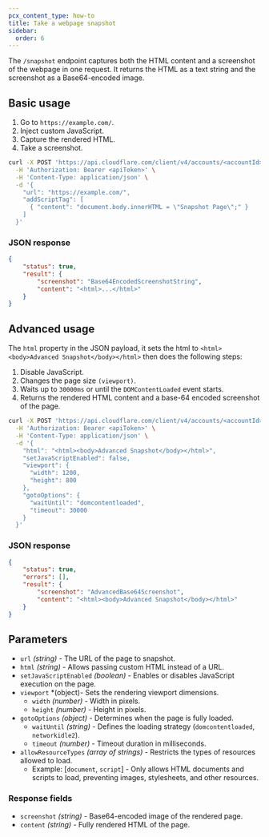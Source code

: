 ```yaml
---
pcx_content_type: how-to
title: Take a webpage snapshot
sidebar:
  order: 6
---
```


The `/snapshot` endpoint captures both the HTML content and a screenshot of the webpage in one request. It returns the HTML as a text string and the screenshot as a Base64-encoded image.

## Basic usage

1. Go to `https://example.com/`.
2. Inject custom JavaScript.
3. Capture the rendered HTML.
4. Take a screenshot.

```bash
curl -X POST 'https://api.cloudflare.com/client/v4/accounts/<accountId>/browser-rendering/snapshot' \
  -H 'Authorization: Bearer <apiToken>' \
  -H 'Content-Type: application/json' \
  -d '{
    "url": "https://example.com/",
    "addScriptTag": [
      { "content": "document.body.innerHTML = \"Snapshot Page\";" }
    ]
  }'
```

### JSON response

```json title="json response"
{
	"status": true,
	"result": {
		"screenshot": "Base64EncodedScreenshotString",
		"content": "<html>...</html>"
	}
}
```

## Advanced usage

The `html` property in the JSON payload, it sets the html to `<html><body>Advanced Snapshot</body></html>` then does the following steps:

1. Disable JavaScript.
2. Changes the page size `(viewport)`.
3. Waits up to `30000ms` or until the `DOMContentLoaded` event starts.
4. Returns the rendered HTML content and a base-64 encoded screenshot of the page.

```bash
curl -X POST 'https://api.cloudflare.com/client/v4/accounts/<accountId>/browser-rendering/snapshot' \
  -H 'Authorization: Bearer <apiToken>' \
  -H 'Content-Type: application/json' \
  -d '{
    "html": "<html><body>Advanced Snapshot</body></html>",
    "setJavaScriptEnabled": false,
    "viewport": {
      "width": 1200,
      "height": 800
    },
    "gotoOptions": {
      "waitUntil": "domcontentloaded",
      "timeout": 30000
    }
  }'
```

### JSON response

```json title="json response"
{
	"status": true,
	"errors": [],
	"result": {
		"screenshot": "AdvancedBase64Screenshot",
		"content": "<html><body>Advanced Snapshot</body></html>"
	}
}
```

## Parameters

- `url` _(string)_ - The URL of the page to snapshot.
- `html` _(string)_ - Allows passing custom HTML instead of a URL.
- `setJavaScriptEnabled` _(boolean)_ - Enables or disables JavaScript execution on the page.
- `viewport` \*(object)- Sets the rendering viewport dimensions.
  - `width` _(number)_ - Width in pixels.
  - `height` _(number)_ - Height in pixels.
- `gotoOptions` _(object)_ - Determines when the page is fully loaded.
  - `waitUntil` _(string)_ - Defines the loading strategy (`domcontentloaded`, `networkidle2`).
  - `timeout` _(number)_ - Timeout duration in milliseconds.
- `allowResourceTypes` _(array of strings)_ - Restricts the types of resources allowed to load.
  - Example: [`document`, `script`] - Only allows HTML documents and scripts to load, preventing images, stylesheets, and other resources.

### Response fields

- `screenshot` _(string)_ - Base64-encoded image of the rendered page.
- `content` _(string)_ - Fully rendered HTML of the page.
